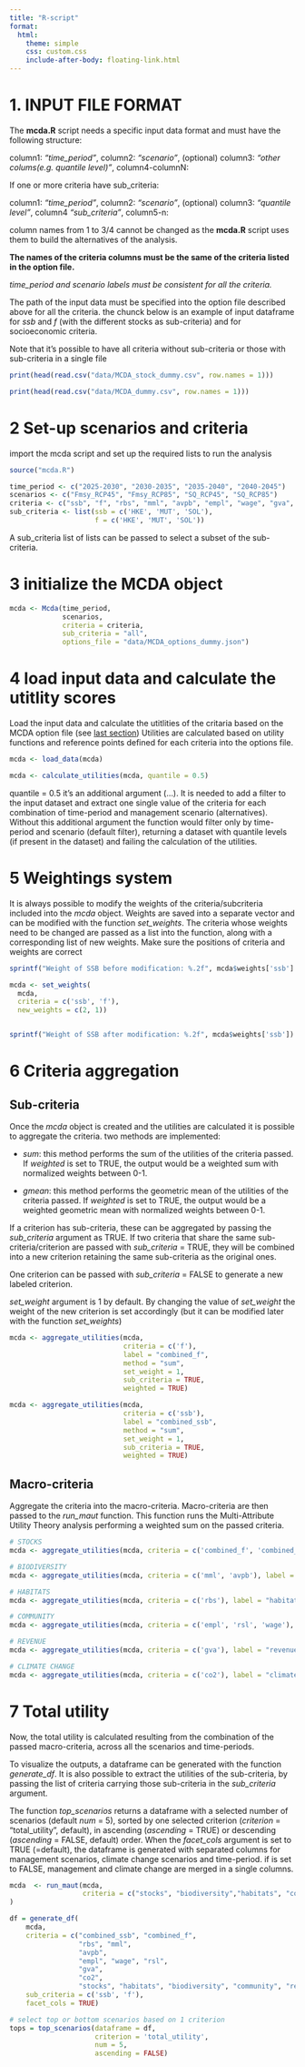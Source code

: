 ```yaml
---
title: "R-script"
format:
  html:
    theme: simple
    css: custom.css
    include-after-body: floating-link.html
---
```

# 1. INPUT FILE FORMAT

The **mcda.R** script needs a specific input data format and must have the following structure:

column1: *"time_period"*, column2: *"scenario"*, (optional) column3: *"other colums(e.g. quantile level)"*, column4-columnN: <name_of_the_criteria>

If one or more criteria have sub_criteria:

column1: *"time_period"*, column2: *"scenario"*, (optional) column3: *"quantile level"*, column4 *"sub_criteria"*, column5-n: <name_of_the_criteria>

column names from 1 to 3/4 cannot be changed as the **mcda.R** script uses them to build the alternatives of the analysis.

**The names of the criteria columns must be the same of the criteria listed in the option file.**

*time_period and scenario labels must be consistent for all the criteria.*

The path of the input data must be specified into the option file described above for all the criteria.
the chunck below is an example of input dataframe for *ssb* and *f* (with the different stocks as sub-criteria) and for socioeconomic criteria.


Note that it's possible to have all criteria without sub-criteria or those with sub-criteria in a single file

```r

print(head(read.csv("data/MCDA_stock_dummy.csv", row.names = 1)))

print(head(read.csv("data/MCDA_dummy.csv", row.names = 1)))

```



# 2 Set-up scenarios and criteria

import the mcda script and set up the required lists to run the analysis 
```r
source("mcda.R")

time_period <- c("2025-2030", "2030-2035", "2035-2040", "2040-2045")
scenarios <- c("Fmsy_RCP45", "Fmsy_RCP85", "SQ_RCP45", "SQ_RCP85")
criteria <- c("ssb", "f", "rbs", "mml", "avpb", "empl", "wage", "gva", "rsl", "co2")
sub_criteria <- list(ssb = c('HKE', 'MUT', 'SOL'),
                     f = c('HKE', 'MUT', 'SOL'))

```
A sub_criteria list of lists can be passed to select a subset of the sub-criteria.


# 3 initialize the MCDA object

```r

mcda <- Mcda(time_period,
             scenarios,
             criteria = criteria,
             sub_criteria = "all",
             options_file = "data/MCDA_options_dummy.json")

```

# 4 load input data and calculate the utitlity scores

Load the input data and calculate the utitlities of the critaria based on the MCDA option file (see [last section](05_genOptionsFile.html))
Utilities are calculated based on utility functions and reference points defined for each criteria into the options file.

```r

mcda <- load_data(mcda)

mcda <- calculate_utilities(mcda, quantile = 0.5)

```

quantile = 0.5 it's an additional argument (...). 
It is needed to add a filter to the input dataset and extract one single value of the criteria for each combination of time-period and management scenario (alternatives). Without this additional argument the function would filter only by time-period and scenario (default filter), returning a dataset with quantile levels (if present in the dataset) and failing the calculation of the utilities.


# 5 Weightings system

It is always possible to modify the weights of the criteria/subcriteria included into the *mcda* object.
Weights are saved into a separate vector and can be modified with the function *set_weights*.
The criteria whose weights need to be changed are passed as a list into the function, along with a corresponding list of new weights. Make sure the positions of criteria and weights are correct

```r

sprintf("Weight of SSB before modification: %.2f", mcda$weights['ssb'] )
```

```r

mcda <- set_weights(
  mcda,
  criteria = c('ssb', 'f'),
  new_weights = c(2, 1))



```

```r

sprintf("Weight of SSB after modification: %.2f", mcda$weights['ssb'])
```

# 6 Criteria aggregation
## Sub-criteria
Once the *mcda* object is created and the utilities are calculated it is possible to aggregate the criteria.
two methods are implemented:

- *sum*: this method performs the sum of the utilities of the criteria passed. If *weighted* is set to TRUE, the output would be a weighted sum with normalized weights between 0-1.

- *gmean*: this method performs the geometric mean of the utilities of the criteria passed. If *weighted* is set to TRUE, the output would be a weighted geometric mean with normalized weights between 0-1.

If a criterion has sub-criteria, these can be aggregated by passing the *sub_criteria* argument as TRUE.
If two criteria that share the same sub-criteria/criterion are passed with *sub_criteria* = TRUE, they will be combined into a new criterion retaining the same sub-criteria as the original ones.

One criterion can be passed with *sub_criteria* = FALSE to generate a new labeled criterion.

*set_weight* argument is 1 by default. By changing the value of *set_weight* the weight of the new criterion is set accordingly (but it can be modified later with the function *set_weights*)



```r

mcda <- aggregate_utilities(mcda,
                            criteria = c('f'), 
                            label = "combined_f", 
                            method = "sum", 
                            set_weight = 1, 
                            sub_criteria = TRUE, 
                            weighted = TRUE)

mcda <- aggregate_utilities(mcda,
                            criteria = c('ssb'), 
                            label = "combined_ssb", 
                            method = "sum", 
                            set_weight = 1, 
                            sub_criteria = TRUE, 
                            weighted = TRUE)

```

## Macro-criteria

Aggregate the criteria into the macro-criteria. Macro-criteria are then passed to the *run_maut* function.
This function runs the Multi-Attribute Utility Theory analysis performing a weighted sum on the passed criteria.


```r

# STOCKS
mcda <- aggregate_utilities(mcda, criteria = c('combined_f', 'combined_ssb'), label = "stocks", method = "sum", set_weight = 1, sub_criteria = FALSE, weighted = TRUE)

# BIODIVERSITY
mcda <- aggregate_utilities(mcda, criteria = c('mml', 'avpb'), label = "biodiversity", method = "sum", set_weight = 1, sub_criteria = FALSE, weighted = TRUE)

# HABITATS
mcda <- aggregate_utilities(mcda, criteria = c('rbs'), label = "habitats", method = "sum", set_weight = 1, sub_criteria = FALSE, weighted = TRUE)

# COMMUNITY
mcda <- aggregate_utilities(mcda, criteria = c('empl', 'rsl', 'wage'), label = "community", method = "sum", set_weight = 1, sub_criteria = FALSE, weighted = TRUE)

# REVENUE
mcda <- aggregate_utilities(mcda, criteria = c('gva'), label = "revenue", method = "sum", set_weight = 1, sub_criteria = FALSE, weighted = TRUE)

# CLIMATE CHANGE
mcda <- aggregate_utilities(mcda, criteria = c('co2'), label = "climate change", method = "sum", set_weight = 1, sub_criteria = FALSE, weighted = TRUE)

```

# 7 Total utility

Now, the total utility is calculated resulting from the combination of the passed macro-criteria, across all the scenarios and time-periods.

To visualize the outputs, a dataframe can be generated with the function *generate_df*.
It is also possible to extract the utilities of the sub-criteria, by passing the list of criteria carrying those sub-criteria in the *sub_criteria* argument.

The function *top_scenarios* returns a dataframe with a selected number of scenarios (default *num* = 5), sorted by one selected criterion (*criterion* = "total_utility", default), in ascending (*ascending* = TRUE) or descending (*ascending* = FALSE, default) order. When the *facet_cols* argument is set to TRUE (=default), the dataframe is generated with separated columns for management scenarios, climate change scenarios and time-period. if is set to FALSE, management and climate change are merged in a single columns.

```r

mcda  <- run_maut(mcda,
                  criteria = c("stocks", "biodiversity","habitats", "community", "revenue", "climate change")
)

df = generate_df(
    mcda,
    criteria = c("combined_ssb", "combined_f",
                 "rbs", "mml",
                 "avpb",
                 "empl", "wage", "rsl",
                 "gva",
                 "co2",
                 "stocks", "habitats", "biodiversity", "community", "revenue", "climate change"),
    sub_criteria = c('ssb', 'f'),
    facet_cols = TRUE)

# select top or bottom scenarios based on 1 criterion
tops = top_scenarios(dataframe = df, 
                     criterion = 'total_utility',
                     num = 5,
                     ascending = FALSE)

```



